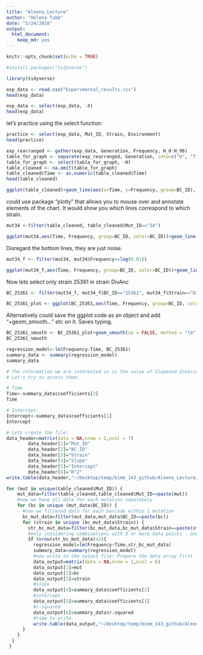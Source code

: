 ```yaml
---
title: "Aleena_Lecture"
author: "Helena Tubb"
date: "5/24/2018"
output: 
  html_document: 
    keep_md: yes
---
```


```r
knitr::opts_chunk$set(echo = TRUE)
```

```r
#install.packages("tidyverse")
```

```r
library(tidyverse)
```

```r
exp_data <- read.csv("Experimental_results.csv")
head(exp_data)
```

```r
exp_data <- select(exp_data, -X)
head(exp_data)
```

let's practice using the select function:

```r
practice <- select(exp_data, Mut_ID, Strain, Environment)
head(practice)
```

```r
exp_rearranged <- gather(exp_data, Generation, Frequency, H_0:H_96)
table_for_graph <- separate(exp_rearranged, Generation, into=c("H", "Time"))
table_for_graph <- select(table_for_graph, -H)
table_cleaned <- na.omit(table_for_graph)
table_cleaned$Time <- as.numeric(table_cleaned$Time)
head(table_cleaned)
```


```r
ggplot(table_cleaned)+geom_line(aes(x=Time, y=Frequency, group=BC_ID), alpha=0.2,colour="#000033")+facet_grid(.~Strain)+ggtitle("Barcode trajectories")+theme(plot.title = element_text(hjust = 0.5))+xlab("Time, hours")+ylab("Log10(Barcode frequency)")
```

could use package "plotly" that allows you to mouse over and annotate elements of the chart. It would show you which lines correspond to which strain. 

```r
mut34 <-filter(table_cleaned, table_cleaned$Mut_ID=="34")

ggplot(mut34,aes(Time, Frequency, group=BC_ID, color=BC_ID))+geom_line()+theme(legend.position="none")+facet_grid(.~Strain)+ggtitle("Mutation_34")+xlab("Time, hours") + ylab("Log10(Barcode frequency)")+theme(plot.title = element_text(hjust = 0.5))
```
Disregard the bottom lines, they are just noise.

```r
mut34_f <- filter(mut34, mut34$Frequency>=log(0.01))

ggplot(mut34_f,aes(Time, Frequency, group=BC_ID, color=BC_ID))+geom_line()+theme(legend.position="none")+facet_grid(.~Strain)+ggtitle("Mutation_34")+xlab("Time, hours") + ylab("Log10(Barcode frequency)")+theme(plot.title = element_text(hjust = 0.5))
```
Now lets select only strain 25361 in strain DivAnc
```r
BC_25361 <- filter(mut34_f, mut34_f$BC_ID=="25361", mut34_f$Strain=="DivAnc")

BC_25361_plot <- ggplot(BC_25361,aes(Time, Frequency, group=BC_ID, color=BC_ID))+geom_point()+theme(legend.position="none")+facet_grid(.~Strain)+geom_smooth(se=FALSE, method = "lm")+ggtitle("Mutation_34")+xlab("Time, hours") + ylab("Log10(Barcode frequency)")+theme(plot.title = element_text(hjust = 0.5))
```

Alternatively could save the ggplot code as an object and add "+geom_smooth..." etc on it. Saves typing.




```r
BC_25361_smooth <- BC_25361_plot+geom_smooth(se = FALSE, method = "lm")
BC_25361_smooth
```

```r
regression_model<-lm(Frequency~Time, BC_25361)
summary_data <- summary(regression_model)
summary_data
```

```r
# The information we are interested in is the value of Slopeand Intercept of this line:
# Let's try to access them:

# Time
Time<-summary_data$coefficients[2]
Time
```

```r
# Intercept:
Intercept<-summary_data$coefficients[1]
Intercept
```

```r
# Lets create the file:
data_header=matrix(data = NA,nrow = 1,ncol = 7)
        data_header[1]="Mut_ID"
        data_header[2]="BC_ID"
        data_header[3]="Strain"
        data_header[4]="Slope"
        data_header[5]="Intercept"
        data_header[6]="R^2"
write.table(data_header,"~/Desktop/temp/bimm_143_github/Aleena_Lecture/practice_output.csv",append = FALSE, sep = ",",eol="\n",dec=".",row.names = FALSE,col.names = FALSE)
```

```r
for (mut in unique(table_cleaned$Mut_ID)) {
    mut_data=filter(table_cleaned,table_cleaned$Mut_ID==paste(mut))
    #now we have all data for each mutation separately
    for (bc in unique (mut_data$BC_ID)) {
      #now we filtered data for each barcode within 1 mutation
      bc_mut_data=filter(mut_data,mut_data$BC_ID==paste(bc))
      for (strain in unique (bc_mut_data$Strain)) {
        str_bc_mut_data=filter(bc_mut_data,bc_mut_data$Strain==paste(strain))
        #only considering combinations with 3 or more data points - anything less is statistically insignificant
        if (nrow(str_bc_mut_data)>2){
          regression_model=lm(Frequency~Time,str_bc_mut_data)
          summary_data=summary(regression_model)
          #now write to the output file! Prepare the data array first
          data_output=matrix(data = NA,nrow = 1,ncol = 6)
          data_output[1]=mut
          data_output[2]=bc
          data_output[3]=strain
          #slope
          data_output[4]=summary_data$coefficients[2]
          #intercept
          data_output[5]=summary_data$coefficients[1]
          #r-squared
          data_output[6]=summary_data$r.squared
          #time to write
          write.table(data_output,"~/Desktop/temp/bimm_143_github/Aleena_Lecture/practice_output.csv",append = TRUE, sep = ",",eol="\n",dec=".",row.names = FALSE,col.names = FALSE)
      }
    }
  }
 }
```

